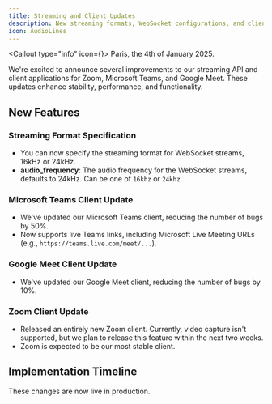 ```yaml
---
title: Streaming and Client Updates
description: New streaming formats, WebSocket configurations, and client improvements
icon: AudioLines
---
```




<Callout type="info" icon={<Info className="h-5 w-5" />}>
  Paris, the 4th of January 2025.
</Callout>

We're excited to announce several improvements to our streaming API and client applications for Zoom, Microsoft Teams, and Google Meet. These updates enhance stability, performance, and functionality.

## New Features

### Streaming Format Specification

- You can now specify the streaming format for WebSocket streams, 16kHz or 24kHz.
- **audio_frequency**: The audio frequency for the WebSocket streams, defaults to 24kHz. Can be one of `16khz` or `24khz`.

### Microsoft Teams Client Update

- We've updated our Microsoft Teams client, reducing the number of bugs by 50%.
- Now supports live Teams links, including Microsoft Live Meeting URLs (e.g., `https://teams.live.com/meet/...`).

### Google Meet Client Update

- We've updated our Google Meet client, reducing the number of bugs by 10%.

### Zoom Client Update

- Released an entirely new Zoom client. Currently, video capture isn't supported, but we plan to release this feature within the next two weeks.
- Zoom is expected to be our most stable client.

## Implementation Timeline

These changes are now live in production.
